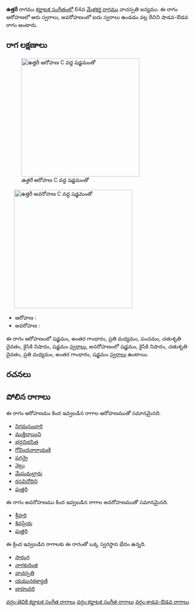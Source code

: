 {{Infobox ragam
	| name          	= ఉత్తరీ
	| synonym	    	= 
	| mela          	= 
	| chakra        	= 
	| janaka        	= 
	| type          	= శాడవ-ఔడవ
	| arohanam      	= {{svaraC|S|G3|M2|P|D2|N2|S'}} 
	| avarohanam    	= {{svaraC|S'|N2|D2|M2|G3|S}}
	| jeeva         	=
	| chhaya        	=
	| nyasa         	=
	| vishesha      	= 
	| equivalent  		= 
}}
{{కర్ణాటక సంగీత రాగాలు}}
'''ఉత్తరీ''' రాగము [[కర్ణాటక సంగీతం]]లో 64వ [[మేళకర్త రాగము]] వాచస్పతి జన్యము.  ఈ రాగం ఆరోహణలో ఆరు స్వరాలు, అవరోహణంలో ఐదు స్వరాలు ఉండడం వల్ల దీనిని షాడవ-ఔడవ రాగం అంటారు.


==రాగ లక్షణాలు==
[[Image:uttari_ar_kb2wiki.png|thumb|right|316px|''ఉత్తరీ'' ఆరోహణ C వద్ద షడ్జమంతో]]
	[[Image:uttari_av_kb2wiki.png|thumb|right|316px|''ఉత్తరీ'' అవరోహణ C వద్ద షడ్జమంతో]]

* ఆరోహణ : {{svaraC|S|G3|M2|P|D2|N2|S'}} 
* అవరోహణ : {{svaraC|S'|N2|D2|M2|G3|S}}

ఈ రాగం ఆరోహణంలో షడ్జమం, అంతర గాంధారం, ప్రతి మధ్యమం, పంచమం, చతుశృతి దైవతం, కైసికి నిషాదం, షడ్జమం [[స్వరాలు]], అవరోహణంలో షడ్జమం, కైసికి నిషాదం, చతుశృతి దైవతం, ప్రతి మధ్యమం, అంతర గాంధారం, షడ్జమం [[స్వరాలు]] ఉంటాయి.

==రచనలు==



==పోలిన రాగాలు==
ఈ రాగం ఆరోహణము కింద ఇవ్వబడిన రాగాల ఆరోహణముతో సమానమైనది.
* [[నిగమసంచారి]]
* [[ముక్తిదాయిని]]
* [[భద్రవిభసిత]]
* [[గోవిందనారాయణి]]
* [[పగన్రై]]
* [[నెట్రు]]
* [[మేఘమల్లారు]]
* [[రసవినోదిని]]
* [[పుత్తరి]]

ఈ రాగం అవరోహణము కింద ఇవ్వబడిన రాగాల అవరోహణముతో సమానమైనది.
* [[శ్రీహరి]]
* [[శివప్రియ]]
* [[పుత్తరి]]

ఈ క్రింద ఇవ్వబడిన రాగాలకు ఈ రాగంతో ఒక్క స్వరస్థాన భేదం ఉన్నది.
* [[సారంగ]]
* [[నాగకురింజి]]
* [[వాచస్పతి]]
* [[యమునకళ్యాణి]]
* [[బాహుదరి]]



[[వర్గం:తెవికి కర్ణాటక సంగీత రాగాలు]]
[[వర్గం:కర్ణాటక సంగీత రాగాలు]]
[[వర్గం:శాడవ-ఔడవ రాగాలు]]